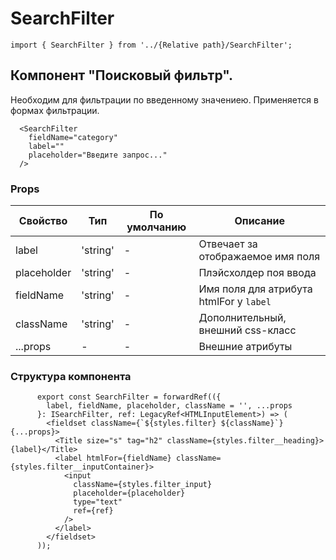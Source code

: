 # SearchFilter

```tsx
import { SearchFilter } from '../{Relative path}/SearchFilter';
```
## Компонент "Поисковый фильтр". 
Необходим для фильтрации по введенному значениею. Применяется в формах фильтрации.

```tsx
  <SearchFilter
    fieldName="category"
    label=""
    placeholder="Введите запрос..."
  />
```

### Props
| Свойство                      | Тип                                     | По умолчанию | Описание                                                      |
|-------------------------------|-----------------------------------------|--------------|---------------------------------------------------------------|
| label                         | 'string'                                |       -      | Отвечает за отображаемое имя поля                             |
| placeholder                   | 'string'                                |       -      | Плэйсхолдер поя ввода                                         |
| fieldName                     | 'string'                                |       -      | Имя поля для атрибута htmlFor у `label`                       |
| className                     | 'string'                                |       -      | Дополнительный, внешний css-класс                             |
| ...props                      | -                                       |       -      | Внешние атрибуты                                              |




### Структура компонента
```tsx
      export const SearchFilter = forwardRef(({
        label, fieldName, placeholder, className = '', ...props
      }: ISearchFilter, ref: LegacyRef<HTMLInputElement>) => (
        <fieldset className={`${styles.filter} ${className}`} {...props}>
          <Title size="s" tag="h2" className={styles.filter__heading}>{label}</Title>
          <label htmlFor={fieldName} className={styles.filter__inputContainer}>
            <input
              className={styles.filter_input}
              placeholder={placeholder}
              type="text"
              ref={ref}
            />
          </label>
        </fieldset>
      ));
```
